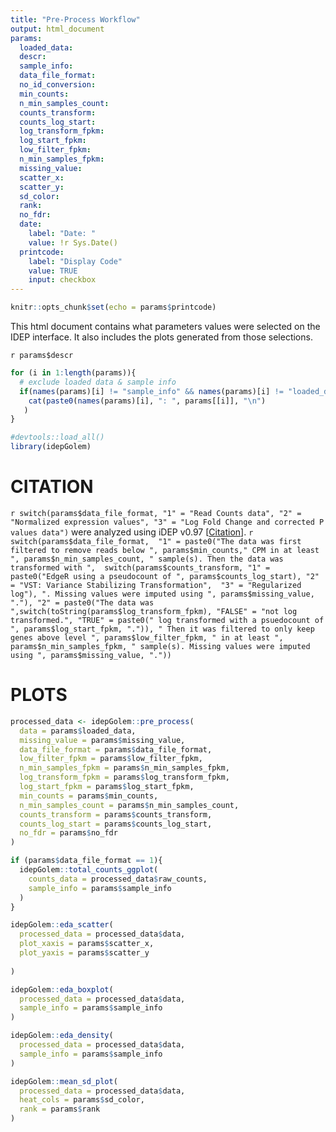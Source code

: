 ```yaml
---
title: "Pre-Process Workflow"
output: html_document
params:
  loaded_data:
  descr:
  sample_info:
  data_file_format:
  no_id_conversion:
  min_counts:
  n_min_samples_count:
  counts_transform:
  counts_log_start:
  log_transform_fpkm:
  log_start_fpkm:
  low_filter_fpkm:
  n_min_samples_fpkm:
  missing_value:
  scatter_x:
  scatter_y:
  sd_color:
  rank:
  no_fdr:
  date:
    label: "Date: "
    value: !r Sys.Date()
  printcode:
    label: "Display Code"
    value: TRUE
    input: checkbox
---
```

```r
knitr::opts_chunk$set(echo = params$printcode)
```
<!-- This document cannot be knit directly from R studio -->


This html document contains what parameters values were selected on the IDEP interface. It also includes the plots generated from those selections. 


`r params$descr`

<!--ALL SELECTED PARAMETERS-->
```r
for (i in 1:length(params)){
  # exclude loaded data & sample info
  if(names(params)[i] != "sample_info" && names(params)[i] != "loaded_data")
    cat(paste0(names(params)[i], ": ", params[[i]], "\n")
   )
}
```

<!-- counts_transform guide: -->

<!-- "VST: variance stabilizing transform" = 2 -->

<!-- "rlog: regularized log (slow) " = 3 -->

<!-- "EdgeR: log2(CPM+c)" = 1 -->


```r
#devtools::load_all()
library(idepGolem)
```
# CITATION

`r switch(params$data_file_format,
"1" = "Read Counts data",
"2" = "Normalized expression values",
"3" = "Log Fold Change and corrected P values data")` were analyzed using iDEP v0.97 [[Citation]]. 
`r switch(params$data_file_format, 
"1" = paste0("The data was first filtered to remove reads below ", params$min_counts," CPM in at least ", params$n_min_samples_count, " sample(s). Then the data was transformed with ", 
switch(params$counts_transform,
"1" = paste0("EdgeR using a pseudocount of ", params$counts_log_start),
"2" = "VST: Variance Stabilizing Transformation", 
"3" = "Regularized log"), ". Missing values were imputed using ", params$missing_value, "."),
"2" = paste0("The data was ",switch(toString(params$log_transform_fpkm), "FALSE" = "not log transformed.", "TRUE" = paste0(" log transformed with a psuedocount of ", params$log_start_fpkm, ".")), " Then it was filtered to only keep genes above level ", params$low_filter_fpkm, " in at least ", params$n_min_samples_fpkm, " sample(s). Missing values were imputed using ", params$missing_value, "."))`

# PLOTS

```r
processed_data <- idepGolem::pre_process(
  data = params$loaded_data,
  missing_value = params$missing_value,
  data_file_format = params$data_file_format,
  low_filter_fpkm = params$low_filter_fpkm,
  n_min_samples_fpkm = params$n_min_samples_fpkm,
  log_transform_fpkm = params$log_transform_fpkm,
  log_start_fpkm = params$log_start_fpkm,
  min_counts = params$min_counts,
  n_min_samples_count = params$n_min_samples_count,
  counts_transform = params$counts_transform,
  counts_log_start = params$counts_log_start,
  no_fdr = params$no_fdr
)
```


```r
if (params$data_file_format == 1){
  idepGolem::total_counts_ggplot(
    counts_data = processed_data$raw_counts,
    sample_info = params$sample_info
  )  
}

```


```r
idepGolem::eda_scatter(
  processed_data = processed_data$data,
  plot_xaxis = params$scatter_x,
  plot_yaxis = params$scatter_y
  
)
```


```r
idepGolem::eda_boxplot(
  processed_data = processed_data$data,
  sample_info = params$sample_info
)
```

```r
idepGolem::eda_density(
  processed_data = processed_data$data,
  sample_info = params$sample_info
)
```

```r
idepGolem::mean_sd_plot(
  processed_data = processed_data$data,
  heat_cols = params$sd_color,
  rank = params$rank
)
```

